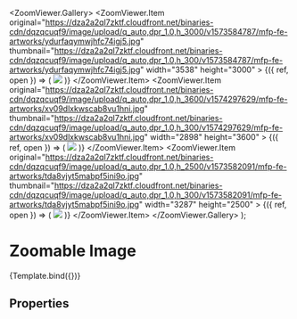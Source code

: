 

<Meta
  title="Components/Structure/Media Viewer/Zoom Viewer"
  component={ZoomViewer}
  decorators={[withDesign]}
/>

  <ZoomViewer.Gallery>
    <Row className="p-7">
      <Col className="col-auto">
        <ZoomViewer.Item
          original="https://dza2a2ql7zktf.cloudfront.net/binaries-cdn/dqzqcuqf9/image/upload/q_auto,dpr_1.0,h_3000/v1573584787/mfp-fe-artworks/ydurfaqymwjhfc74igj5.jpg"
          thumbnail="https://dza2a2ql7zktf.cloudfront.net/binaries-cdn/dqzqcuqf9/image/upload/q_auto,dpr_1.0,h_300/v1573584787/mfp-fe-artworks/ydurfaqymwjhfc74igj5.jpg"
          width="3538"
          height="3000"
        >
          {({ ref, open }) => (
            <a onClick={open}>
              <img
                ref={ref}
                data-testid="thumbnail"
                src="https://dza2a2ql7zktf.cloudfront.net/binaries-cdn/dqzqcuqf9/image/upload/q_auto,dpr_1.0,h_300/v1573584787/mfp-fe-artworks/ydurfaqymwjhfc74igj5.jpg"
              />
            </a>
          )}
        </ZoomViewer.Item>
      </Col>
      <Col className="col-auto">
        <ZoomViewer.Item
          original="https://dza2a2ql7zktf.cloudfront.net/binaries-cdn/dqzqcuqf9/image/upload/q_auto,dpr_1.0,h_3600/v1574297629/mfp-fe-artworks/xv09dlxkwscab8vu1hni.jpg"
          thumbnail="https://dza2a2ql7zktf.cloudfront.net/binaries-cdn/dqzqcuqf9/image/upload/q_auto,dpr_1.0,h_300/v1574297629/mfp-fe-artworks/xv09dlxkwscab8vu1hni.jpg"
          width="2898"
          height="3600"
        >
          {({ ref, open }) => (
            <a onClick={open}>
              <img
                ref={ref}
                src="https://dza2a2ql7zktf.cloudfront.net/binaries-cdn/dqzqcuqf9/image/upload/q_auto,dpr_1.0,h_300/v1574297629/mfp-fe-artworks/xv09dlxkwscab8vu1hni.jpg"
              />
            </a>
          )}
        </ZoomViewer.Item>
      </Col>
      <Col className="col-auto">
        <ZoomViewer.Item
          original="https://dza2a2ql7zktf.cloudfront.net/binaries-cdn/dqzqcuqf9/image/upload/q_auto,dpr_1.0,h_2500/v1573582091/mfp-fe-artworks/tda8vjyt5mabpf5ini9o.jpg"
          thumbnail="https://dza2a2ql7zktf.cloudfront.net/binaries-cdn/dqzqcuqf9/image/upload/q_auto,dpr_1.0,h_300/v1573582091/mfp-fe-artworks/tda8vjyt5mabpf5ini9o.jpg"
          width="3287"
          height="2500"
        >
          {({ ref, open }) => (
            <a onClick={open}>
              <img
                ref={ref}
                src="https://dza2a2ql7zktf.cloudfront.net/binaries-cdn/dqzqcuqf9/image/upload/q_auto,dpr_1.0,h_300/v1573582091/mfp-fe-artworks/tda8vjyt5mabpf5ini9o.jpg"
              />
            </a>
          )}
        </ZoomViewer.Item>
      </Col>
    </Row>
  </ZoomViewer.Gallery>
);

# Zoomable Image

<Canvas>
  <Story
    name="Zoom Viewer"
    args={{}}
    parameters={{
      layout: 'fullscreen',
      docs: {
        page: ZoomViewerDocumentation,
      },
      design: {
        productName: 'Figma Design',
        type: 'figma',
        url:
          'https://www.figma.com/file/Mt9IvuqnyIQZXIUAwAO004/branch/6mkLXGQX31WfO5KJMBqZ8e/OVR-Modules?node-id=1812%3A71892',
      },
    }}
  >
    {Template.bind({})}
  </Story>
</Canvas>

## Properties
